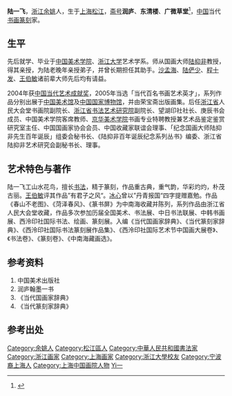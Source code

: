 {{Infobox person
| name = 陆一飞
| image = 
| imagesize = 
| caption = 
| birth_name = 
| other_names = 
| zi = 
| hao = 
| gender = 男
| nationality = {{PRC}}
| birth_date = {{birth year and age|1971|1}}
| birth_place = {{CHN}}[[上海|上海]][[松江区|松江区]]
| death_date = 
| death_place = 
| 職業 = [[書法家|書法家]]、[[画家|画家]]、[[篆刻家|篆刻家]]
}}
'''陆一飞'''{{BD|1971年|1月|catIdx=Lu陸}}，[[浙江|浙江]][[余姚|余姚]]人，生于[[上海|上海]][[松江|松江]]，[[斋号|斋号]]'''润庐'''、'''东清楼'''、'''广微草堂'''<ref>{{Cite web |url=http://202.107.212.146:838/nbwshj/index.php?option=com_content&view=article&id=672:2011-09-19-06-55-53&catid=54:m&Itemid=73 |title=奇山胜水 画格独特 ——记著名山水画家陆一飞 |access-date=2014-05-01 |archive-date=2016-03-05 |archive-url=https://web.archive.org/web/20160305031033/http://202.107.212.146:838/nbwshj/index.php?option=com_content&view=article&id=672:2011-09-19-06-55-53&catid=54:m&Itemid=73 |dead-url=no }}</ref>，[[中国|中国]]当代[[书画|书画]][[篆刻|篆刻]]家。

==生平==
先后就学、毕业于[[中国美术学院|中国美术学院]]、[[浙江大学|浙江大学]]艺术学系。师从国画大师[[陆抑非|陆抑非]]教授，得其亲授，为陆老晚年亲授弟子，并曾长期担任其助手。[[沙孟海|沙孟海]]、[[陆俨少|陆俨少]]、[[程十发|程十发]]、[[王伯敏|王伯敏]]诸前辈大师先后均有请益。

2004年获[[中国当代艺术成就奖|中国当代艺术成就奖]]，2005年当选「当代百名书画艺术英才」，系列作品分别出展于[[中国美术馆|中国美术馆]]及[[中国国家博物馆|中国国家博物馆]]，并由荣宝斋出版画集。后任[[浙江省|浙江省]]人民大会堂书画院副院长、[[浙江省书法艺术研究院|浙江省书法艺术研究院]]副院长、望湖印社社长、庚辰书会成员、中国美术学院客席教师、[[京华美术学院|京华美术学院]]书画专业特聘教授兼艺术品鉴定鉴赏研究室主任、中国国画家协会会员、中国收藏家联谊会理事、「纪念国画大师陆抑非先生百年诞辰」组委会秘书长、《陆抑非百年诞辰纪念系列丛书》编委、浙江省陆抑非艺术研究会副秘书长、理事。

==艺术特色与著作==
陆一飞工山水花鸟，擅长[[书法|书法]]，精于篆刻，作品重古典，重气韵，华彩灼灼，朴茂古丽。[[王伯敏|王伯敏]]评其作品”有君子之风“。[[冰心|冰心]]曾以”丹青报国“四字提赠嘉勉。作品《春山不老图》、《菏泽春风》、《篆书屏》为中南海收藏并陈列，系列作品由浙江省人民大会堂收藏，作品多次参加历届全国美术、书法展、中日书法联展、中韩书画展、西泠印社国际书法、绘画、篆刻展。入编《当代国画家辞典》、《当代篆刻家辞典》、《西泠印社国际书法篆刻展作品集》、《西泠印社国际艺术节中国画大展卷》、《书法卷》、《篆刻卷》、《中南海藏画选》。

==参考资料==
#中国美术出版社
#润庐翰墨一书
#《当代国画家辞典》
#《当代篆刻家辞典》

==参考出处==
{{reflist}}

{{Authority control}}
{{DEFAULTSORT:Lu陸}}
[[Category:余姚人|Category:余姚人]]
[[Category:松江區人|Category:松江區人]]
[[Category:中華人民共和國書法家|Category:中華人民共和國書法家]]
[[Category:浙江画家|Category:浙江画家]]
[[Category:上海画家|Category:上海画家]]
[[Category:浙江大學校友|Category:浙江大學校友]]
[[Category:宁波裔上海人|Category:宁波裔上海人]]
[[Category:上海中国画院人物|Category:上海中国画院人物]]
[[Category:陸姓|Yi一]]